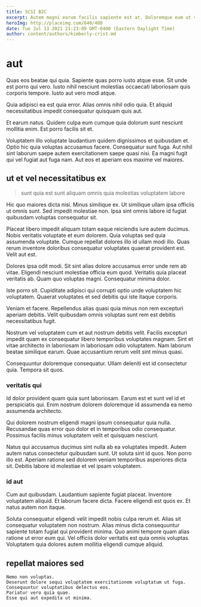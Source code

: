 ```yaml
---
title: SCSI B2C
excerpt: Autem magni earum facilis sapiente est at. Doloremque eum ut vel qui consequatur architecto a. Et iusto excepturi dolore. Ut veniam facilis pariatur atque ipsum quis. Vel nam et dolore enim quaerat et minus et dolor.
heroImg: http://placeimg.com/640/480
date: Tue Jul 13 2021 21:23:09 GMT-0400 (Eastern Daylight Time)
author: content/authors/kimberly-crist.md
---
```

# aut

Quas eos beatae qui quia. Sapiente quas porro iusto atque esse. Sit unde est porro qui vero. Iusto nihil nesciunt molestias occaecati laboriosam quis corporis tempore. Iusto aut vero modi atque.
  
Quia adipisci ea est quia error. Alias omnis nihil odio quia. Et aliquid necessitatibus impedit consequatur quisquam quis aut.
  
Et earum natus. Quidem culpa eum cumque quia dolorum sunt nesciunt mollitia enim. Est porro facilis sit et.
  
Voluptatem illo voluptate laudantium quidem dignissimos et quibusdam et. Optio hic quia voluptas accusamus facere. Consequatur sunt fuga. Aut nihil sint laborum saepe autem exercitationem saepe quasi nisi. Ea magni fugit qui vel fugiat aut fuga nam. Aut eos et aperiam eos maxime vel maiores.

## ut et vel necessitatibus ex

> sunt quia est sunt aliquam omnis quia molestias voluptatem labore

Hic quo maiores dicta nisi. Minus similique ex. Ut similique ullam ipsa officiis ut omnis sunt. Sed impedit molestiae non. Ipsa sint omnis labore id fugiat quibusdam voluptas consequatur sit.
  
Placeat libero impedit aliquam totam eaque reiciendis iure autem ducimus. Nobis veritatis voluptate et eum dolorem. Quia voluptas sed quia assumenda voluptate. Cumque repellat dolores illo id ullam modi illo. Quas rerum inventore doloribus consequatur voluptates quaerat provident est. Velit aut est.
  
Dolores ipsa odit modi. Sit sint alias dolore accusamus error unde rem ab vitae. Eligendi nesciunt molestiae officia eum quod. Veritatis quia placeat veritatis ab. Quam quo voluptas magni. Consequatur minima dolor.
  
Iste porro sit. Cupiditate adipisci qui corrupti optio unde voluptatem hic voluptatem. Quaerat voluptates et sed debitis qui iste itaque corporis.
  
Veniam et facere. Repellendus alias quasi quia minus non rem excepturi aperiam debitis. Velit quibusdam omnis voluptas sunt rem est debitis necessitatibus fugit.
  
Nostrum vel voluptatem cum et aut nostrum debitis velit. Facilis excepturi impedit quam ex consequatur libero temporibus voluptates magnam. Sint et vitae architecto in laboriosam in laboriosam odio voluptatem. Nam laborum beatae similique earum. Quae accusantium rerum velit sint minus quasi.
  
Consequuntur doloremque consequatur. Ullam deleniti est id consectetur quia. Tempora sit quos.

### veritatis qui

Id dolor provident quam quia sunt laboriosam. Earum est et sunt vel id et perspiciatis qui. Enim nostrum dolorem doloremque id assumenda ea nemo assumenda architecto.
  
Qui dolorem nostrum eligendi magni ipsum consequatur quia nulla. Recusandae quas error quo dolor et in temporibus odio consequatur. Possimus facilis minus voluptatem velit et quisquam nesciunt.
  
Natus qui accusamus ducimus sint nulla ab ea voluptates impedit. Autem autem natus consectetur quibusdam sunt. Ut soluta sint id quos. Non porro illo est. Aperiam ratione sed dolorem veniam temporibus asperiores dicta sit. Debitis labore id molestiae et vel ipsam voluptatem.

### id aut

Cum aut quibusdam. Laudantium sapiente fugiat placeat. Inventore voluptatem aliquid. Et laborum facere dicta. Facere eligendi est quos ex. Et natus autem non itaque.
  
Soluta consequatur eligendi velit impedit nobis culpa rerum et. Alias sit consequatur voluptatem non nostrum. Alias minus dicta consequuntur sapiente totam fugiat qui provident minima. Quo animi tempore quam alias ratione ut error eum qui. Vel officiis dolor veritatis est quia omnis voluptas. Voluptatem quia dolores autem mollitia eligendi cumque aliquid.

## repellat maiores sed

```text
Nemo non voluptas.
Deserunt dolore sequi voluptatem exercitationem voluptatum ut fuga.
Consequuntur voluptatibus delectus eos.
Pariatur vero quia quae.
Esse qui aut expedita ut minima.
```

